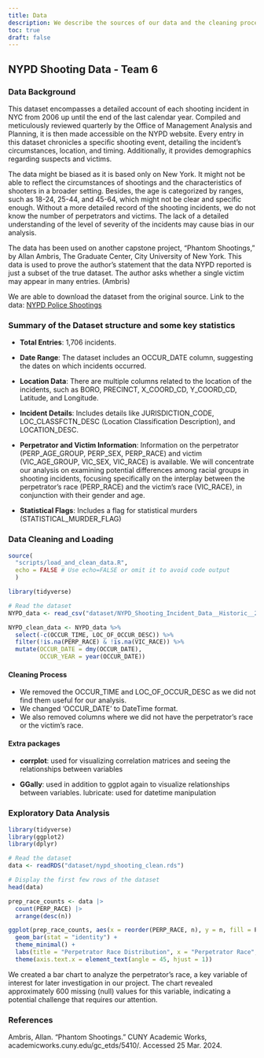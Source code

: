 ```yaml
---
title: Data
description: We describe the sources of our data and the cleaning process.
toc: true
draft: false
---
```

## NYPD Shooting Data - Team 6
  
### Data Background

This dataset encompasses a detailed account of each shooting incident in NYC from 2006 up until the end of the last calendar year. Compiled and meticulously reviewed quarterly by the Office of Management Analysis and Planning, it is then made accessible on the NYPD website. Every entry in this dataset chronicles a specific shooting event, detailing the incident's circumstances, location, and timing. Additionally, it provides demographics regarding suspects and victims.

The data might be biased as it is based only on New York. It might not be able to reflect the circumstances of shootings and the characteristics of shooters in a broader setting. Besides, the age is categorized by ranges, such as 18-24, 25-44, and 45-64, which might not be clear and specific enough. Without a more detailed record of the shooting incidents, we do not know the number of perpetrators and victims. The lack of a detailed understanding of the level of severity of the incidents may cause bias in our analysis. 

The data has been used on another capstone project, “Phantom Shootings,” by Allan Ambris, The Graduate Center, City University of New York. This data is used to prove the author’s statement that the data NYPD reported is just a subset of the true dataset. The author asks whether a single victim may appear in many entries. (Ambris)

We are able to download the dataset from the original source. Link to the data:
[NYPD Police Shootings](https://catalog.data.gov/dataset/nypd-shooting-incident-data-historic)

### Summary of the Dataset structure and some key statistics

- **Total Entries**: 1,706 incidents.

- **Date Range**: The dataset includes an OCCUR_DATE column, suggesting the dates on which incidents occurred.

- **Location Data**: There are multiple columns related to the location of the incidents, such as BORO, PRECINCT, X_COORD_CD, Y_COORD_CD, Latitude, and Longitude.

- **Incident Details**: Includes details like JURISDICTION_CODE, LOC_CLASSFCTN_DESC (Location Classification Description), and LOCATION_DESC.

- **Perpetrator and Victim Information**: Information on the perpetrator (PERP_AGE_GROUP, PERP_SEX, PERP_RACE) and victim (VIC_AGE_GROUP, VIC_SEX, VIC_RACE) is available. We will concentrate our analysis on examining potential differences among racial groups in shooting incidents, focusing specifically on the interplay between the perpetrator's race (PERP_RACE) and the victim's race (VIC_RACE), in conjunction with their gender and age. 

- **Statistical Flags**: Includes a flag for statistical murders (STATISTICAL_MURDER_FLAG)

### Data Cleaning and Loading

```r
source(
  "scripts/load_and_clean_data.R",
  echo = FALSE # Use echo=FALSE or omit it to avoid code output
  )
```

```r
library(tidyverse)

# Read the dataset
NYPD_data <- read_csv("dataset/NYPD_Shooting_Incident_Data__Historic__20240322.csv")

NYPD_clean_data <- NYPD_data %>%
  select(-c(OCCUR_TIME, LOC_OF_OCCUR_DESC)) %>%
  filter(!is.na(PERP_RACE) & !is.na(VIC_RACE)) %>%
  mutate(OCCUR_DATE = dmy(OCCUR_DATE), 
         OCCUR_YEAR = year(OCCUR_DATE))
```
#### Cleaning Process

- We removed the OCCUR_TIME and LOC_OF_OCCUR_DESC as we did not find them useful for our analysis.
- We changed  'OCCUR_DATE' to DateTime format.
- We also removed columns where we did not have the perpetrator's race or the victim's race.

#### Extra packages
- **corrplot**: used for visualizing correlation matrices and seeing the relationships between variables

- **GGally**: used in addition to ggplot again to visualize relationships between variables.
lubricate: used for datetime manipulation 


### Exploratory Data Analysis
```r
library(tidyverse)
library(ggplot2)
library(dplyr)

# Read the dataset
data <- readRDS("dataset/nypd_shooting_clean.rds")

# Display the first few rows of the dataset
head(data)

prep_race_counts <- data |>
  count(PERP_RACE) |>
  arrange(desc(n))

ggplot(prep_race_counts, aes(x = reorder(PERP_RACE, n), y = n, fill = PERP_RACE)) + 
  geom_bar(stat = "identity") +
  theme_minimal() +
  labs(title = "Perpetrator Race Distribution", x = "Perpetrator Race", y = "Count") +
  theme(axis.text.x = element_text(angle = 45, hjust = 1))
```
We created a bar chart to analyze the perpetrator's race, a key variable of interest for later investigation in our project. The chart revealed approximately 600 missing (null) values for this variable, indicating a potential challenge that requires our attention.

### References

Ambris, Allan. “Phantom Shootings.” CUNY Academic Works, academicworks.cuny.edu/gc_etds/5410/. Accessed 25 Mar. 2024.